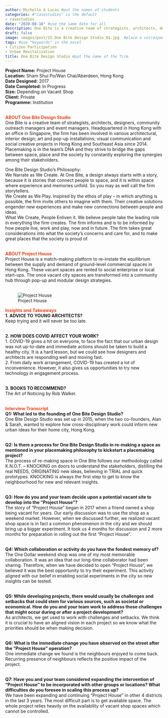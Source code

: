 ---
author: Michelle & Lucas #put the names of students
categories: #"casestudies" is the default 
- casestudies
date: "2020-08-16" #use the same date for all
description: One Bite is a creative team of strategists, architects, designers, community outreach managers and event managers.  #brief description about the firm
draft: false
image: images/post/15_One Bite Design Studio_01.jpg  #place a corresponding image in the "images" => "post"
tags: #use "keywords" in the excel
- Citizen Participation
- Urban Revitalisation
title: One Bite Design Studio #put the name of the firm
---

__Project Name:__ Project House <br>
__Location:__ Sham Shui Po/Wan Chai/Aberdeen, Hong Kong <br>
__Date Designed:__ 2017<br>
__Date Completed:__ In Progress <br>
__Size:__ Depending on Vacant Shop<br>
__Client:__ Private <br>
__Programme:__ Institution
<br><br>

<span style="color:#E7451F">__ABOUT One Bite Design Studio__</span><br>
One Bite is a creative team of strategists, architects, designers, community outreach managers and event managers. Headquartered in Hong Kong with an office in Singapore, the firm has been involved in various architectural, interior design; art and pop-up installations; visual communication and social creative projects in Hong Kong and Southeast Asia since 2014. Placemaking is in the team's DNA and they strive to bridge the gaps between space, place and the society by constantly exploring the synergies among their stakeholders. <br>

One Bite Design Studio's Philosophy: <br>
We Narrate as We Create. At One Bite, a design always starts with a story, because it is stories that connect people to space, and it is within space where experience and memories unfold. So you may as well call the firm storytellers.<br>
We Create as We Play. Inspired by the ethos of play -- in which anything is possible, the firm invite others to imagine with them. Their creative solutions engender new experiences and make new connections between people and ideas.<br>
What We Create, People Enliven it. We believe people take the leading role in everything the firm creates. The firm informs and is to be informed by how people live, work and play, now and in future. The firm takes great considerations into what the society’s concerns and care for, and to make great places that the society is proud of. <br><br>


<span style="color:#E7451F">__ABOUT Project House__</span><br>
Project House is a match-making platform to re-instate the equilibrium between the supply and demand of ground-level commercial spaces in Hong Kong. These vacant spaces are rented to social enterprise or local start-ups. The once vacant city spaces are transformed into a community hub through pop-up and modular design strategies.<br><br>

<!-- Photo of the project -->

<!-- ![caption: name of the project](https://socialarchi.github.io/images/post/"name of the file") 
example below-->

![Project House](https://socialarchi.github.io/images/post/15_One Bite Design Studio_02.jpg) 

<span style="color:#E7451F">__Insights and Takeaways__</span><br>
__1. ADVICE TO YOUNG ARCHITECTS?__<br>
Keep trying and it will never be too late. <br><br>

__2. HOW DOES COVID AFFECT YOUR WORK?__<br>
1. COVID-19 gives a hit on everyone, to face the fact that our urban design was not up-to-date and immediate actions should be taken to build a healthy city. It is a hard lesson, but we could see how designers and architects are responding well and moving fast.<br>
2. From daily work arrangement, COVID-19 has created a lot of inconvenience. However, it also gives us opportunities to try new technology in engagement process. <br><br>

__3. BOOKS TO RECOMMEND?__<br>
The Art of Noticing by Rob Walker. <br><br>

<span style="color:#E7451F">__Interview Transcript__</span><br>
__Q1: What led to the founding of One Bite Design Studio?__<br>
One Bite Design Studio was set up in 2015, when the two co-founders, Alan & Sarah, wanted to explore how cross-disciplinary work could inform new urban ideas for their home city, Hong Kong. <br><br>

__Q2: Is there a process for One Bite Design Studio in re-making a space as mentioned in your placemaking philosophy to kickstart a placemaking project?__<br>
The process of re-making space in One Bite follows our methodology called K.N.O.T. – KNOCKING on doors to understand the stakeholders, distilling the real NEEDS, ORIGINATING new ideas, believing in TRIAL and quick prototypes. KNOCKING is always the first step to get to know the neighbourhood for new and relevant insights. <br><br>

__Q3: How do you and your team decide upon a potential vacant site to develop into the “Project House”?__<br>
The story of “Project House” began in 2017 when a friend owned a shop being vacant for years. Our early discussion was to use the shop as a weekend market. However, when we discussed further, we realized vacant shop space is in fact a common phenomenon in the city and we should bring up a bigger experiment. It took us 4 months for discussion and 2 more months for preparation in rolling out the first “Project House”.<br><br>

__Q4: Which collaboration or activity do you have the fondest memory of?__<br>
The One Dollar weekend shop was one of my most memorable collaboration. It was an idea that our long-time collaborator had been sharing. Therefore, when we have decided to open “Project House”, we believed it was the best opportunity to try their experiment. This activity aligned with our belief in enabling social experiments in the city so new insights can be tested. <br><br>

__Q5: While developing projects, there would usually be challenges and setbacks that could stem for various sources, such as societal or economical. How do you and your team work to address those challenges that might occur during or after a project development?__<br>
As architects, we get used to work with challenges and setbacks. We think it is crucial to have an aligned vision in each project so we know what the priorities should be when making decision. <br><br>

__Q6: What is the immediate change you have observed on the street after the “Project House” operation?__<br>
One immediate change we found is the neighbours enjoyed to come back. Recurring presence of neighbours reflects the positive impact of the project. <br><br>

__Q7: Have you and your team considered expanding the intervention of “Project House” to be incorporated with other groups or locations? What difficulties do you foresee in scaling this process up?__<br>
We have been expanding and continuing “Project House” in other 4 districts in the last 3 years. The most difficult part is to get available space. The whole project relies heavily on the availability of vacant shop spaces which cannot be controlled. <br><br>
